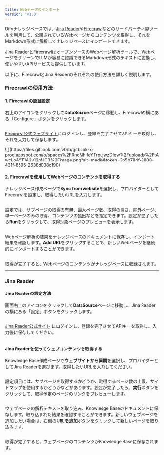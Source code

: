 ```yaml
---
title: Webデータのインポート
version: 'v1.0'
---
```


Difyナレッジベースでは、[Jina Reader](https://jina.ai/reader)や[Firecrawl](https://www.firecrawl.dev/)などのサードパーティ製ツールを利用して、公開されているWebページからコンテンツを取得し、それをMarkdown形式に解析してナレッジベースにインポートできます。

<Info>
  Jina ReaderとFirecrawlはオープンソースのWebページ解析ツールで、WebページをクリーンでLLMが容易に認識できるMarkdown形式のテキストに変換し、使いやすいAPIサービスも提供しています。
</Info>

以下に、FirecrawlとJina Readerのそれぞれの使用方法を詳しく説明します。

### Firecrawlの使用方法

#### 1. Firecrawlの認証設定

右上のアイコンをクリックして**DataSource**ページに移動し、Firecrawlの横にある「Configure」ボタンをクリックします。

<Frame caption="Firecrawlの設定">
  <img src="../../../img/image (6) (2).png" alt="" />
</Frame>

[Firecrawl公式ウェブサイト](https://www.firecrawl.dev/)にログインし、登録を完了させてAPIキーを取得し、それを入力して保存します。

<Frame caption="">
  ![](https://files.gitbook.com/v0/b/gitbook-x-prod.appspot.com/o/spaces%2FRncMhlfeYTrpujwzDIqw%2Fuploads%2FtAwcLoAYT1A2v12pfJC3%2Fimage.png?alt=media&#x26;token=3b5b784f-2808-431f-8595-2638d038c190)
</Frame>

#### 2. Firecrawlを使用してWebページのコンテンツを取得する

ナレッジベース作成ページで**Sync from website**を選択し、プロバイダーとしてFirecrawlを設定し、取得したいURLを入力します。

<Frame caption="Webページの取得設定">
  <img src="../../../img/image (102).png" alt="" />
</Frame>

設定では、サブページの取得の有無、最大ページ数、取得の深さ、除外ページ、単一ページのみの取得、コンテンツの抽出などを指定できます。設定が完了したら**Run**をクリックして、取得対象ページのプレビューを表示します。

<Frame caption="取得実行">
  <img src="../../../img/image (103).png" alt="" />
</Frame>

Webページ解析の結果をナレッジベースのドキュメントに保存し、インポート結果を確認します。**Add URL**をクリックすることで、新しいWebページを継続的にインポートすることができます。

<Frame caption="Webページ解析テキストのインポート">
  <img src="../../../img/image (104).png" alt="" />
</Frame>

取得が完了すると、Webページのコンテンツがナレッジベースに収録されます。

***

### Jina Reader

#### Jina Readerの設定方法

画面右上のアイコンをクリックして**DataSource**ページに移動し、Jina Readerの横にある「設定」ボタンをクリックします。

<Frame caption="Jina Readerの設定画面">
  <img src="../../.gitbook/assets/dataset-creation-step1(jina).png" alt="" />
</Frame>

[Jina Reader公式サイト](https://jina.ai/reader) にログインし、登録を完了させてAPIキーを取得し、入力後に保存してください。

<Frame caption="Jinaの設定画面">
  <img src="../../.gitbook/assets/dataset-creation-step2(jina).png" alt="" />
</Frame>

#### Jina Readerを使ってウェブコンテンツを取得する

Knowledge Base作成ページで**ウェブサイトから同期**を選択し、プロバイダーとしてJina Readerを選びます。取得したいURLを入力してください。

<Frame caption="ウェブコンテンツ取得設定">
  <img src="../../.gitbook/assets/dataset-creation-step3(jina).png" alt="" />
</Frame>

設定項目には、サブページを取得するかどうか、取得するページ数の上限、サイトマップを使用するかどうかなどがあります。設定が完了したら、**実行**ボタンをクリックして、取得予定のページのリンクをプレビューします。

<Frame caption="取得の実行">
  <img src="../../.gitbook/assets/dataset-creation-step4(jina).png" alt="" />
</Frame>

ウェブページの解析テキストを取り込み、Knowledge Baseのドキュメントに保存します。取り込まれた結果を確認することができます。新しいウェブページを追加したい場合は、右側の**URLを追加**ボタンをクリックして新しいページを取り込みます。

<Frame caption="ウェブページの解析テキストの取り込み">
  <img src="../../.gitbook/assets/dataset-creation-step5(jina).png" alt="" />
</Frame>

取得が完了すると、ウェブページのコンテンツがKnowledge Baseに保存されます。